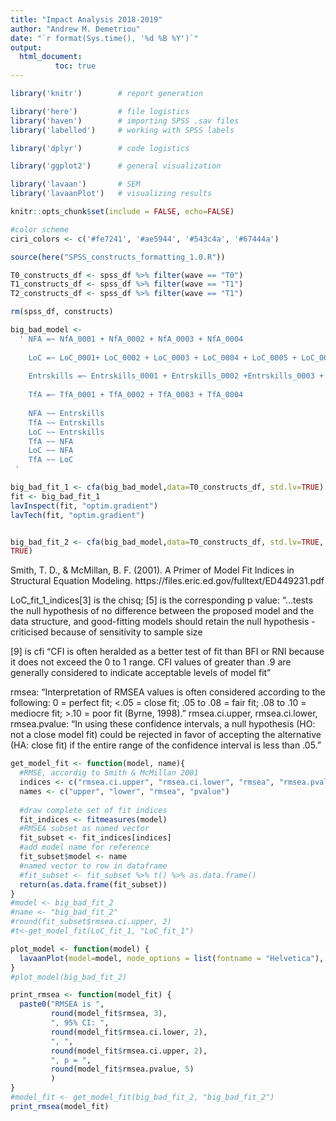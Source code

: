 ```yaml
---
title: "Impact Analysis 2018-2019"
author: "Andrew M. Demetriou"
date: "`r format(Sys.time(), '%d %B %Y')`"
output: 
  html_document:
          toc: true
---
```


```r
library('knitr')        # report generation

library('here')         # file logistics
library('haven')        # importing SPSS .sav files
library('labelled')     # working with SPSS labels

library('dplyr')        # code logistics

library('ggplot2')      # general visualization

library('lavaan')       # SEM
library('lavaanPlot')   # visualizing results

knitr::opts_chunk$set(include = FALSE, echo=FALSE)

#color scheme
ciri_colors <- c('#fe7241', '#ae5944', '#543c4a', '#67444a')
```

```r
source(here("SPSS_constructs_formatting_1.0.R"))

T0_constructs_df <- spss_df %>% filter(wave == "T0")
T1_constructs_df <- spss_df %>% filter(wave == "T1")
T2_constructs_df <- spss_df %>% filter(wave == "T1")

rm(spss_df, constructs)
```

```r
big_bad_model <- 
  ' NFA =~ NfA_0001 + NfA_0002 + NfA_0003 + NfA_0004
    
    LoC =~ LoC_0001+ LoC_0002 + LoC_0003 + LoC_0004 + LoC_0005 + LoC_0006
    
    Entrskills =~ Entrskills_0001 + Entrskills_0002 +Entrskills_0003 + Entrskills_0004 + Entrskills_0005 + Entrskills_0006 + Entrskills_0007
    
    TfA =~ TfA_0001 + TfA_0002 + TfA_0003 + TfA_0004
    
    NFA ~~ Entrskills
    TfA ~~ Entrskills
    LoC ~~ Entrskills
    TfA ~~ NFA
    LoC ~~ NFA
    TfA ~~ LoC
 '
```

```r
big_bad_fit_1 <- cfa(big_bad_model,data=T0_constructs_df, std.lv=TRUE)
fit <- big_bad_fit_1
lavInspect(fit, "optim.gradient")
lavTech(fit, "optim.gradient")


big_bad_fit_2 <- cfa(big_bad_model,data=T0_constructs_df, std.lv=TRUE, bounds =
TRUE)
```


Smith, T. D., & McMillan, B. F. (2001). A Primer of Model Fit Indices in Structural Equation Modeling.
https://files.eric.ed.gov/fulltext/ED449231.pdf

LoC_fit_1_indices[3] is the chisq; [5] is the corresponding p value:
"...tests the null hypothesis of no difference between the proposed model and
the data structure, and good-fitting models should retain the null hypothesis
-criticised because of sensitivity to sample size

[9] is cfi
"CFI is often heralded as a better test of fit than BFI or RNI because it
does not exceed the 0 to 1 range. CFI values of greater than .9 are generally considered to
indicate acceptable levels of model fit"

rmsea:
"Interpretation of RMSEA values is often considered according to the following: 0
= perfect fit; <.05 = close fit; .05 to .08 = fair fit; .08 to .10 = mediocre fit; >.10 = poor fit
(Byrne, 1998)."
rmsea.ci.upper, rmsea.ci.lower, rmsea.pvalue:
"In using these confidence intervals, a null hypothesis (HO: not a close model fit) could be rejected 
in favor of accepting the alternative (HA: close fit) if the entire range of the confidence interval
is less than .05."

```r
get_model_fit <- function(model, name){
  #RMSE, accordig to Smith & McMillan 2001
  indices <- c("rmsea.ci.upper", "rmsea.ci.lower", "rmsea", "rmsea.pvalue")
  names <- c("upper", "lower", "rmsea", "pvalue")
  
  #draw complete set of fit indices
  fit_indices <- fitmeasures(model)
  #RMSEA subset as named vector
  fit_subset <- fit_indices[indices]
  #add model name for reference
  fit_subset$model <- name
  #named vector to row in dataframe
  #fit_subset <- fit_subset %>% t() %>% as.data.frame() 
  return(as.data.frame(fit_subset))
}
#model <- big_bad_fit_2
#name <- "big_bad_fit_2"
#round(fit_subset$rmsea.ci.upper, 2)
#t<-get_model_fit(LoC_fit_1, "LoC_fit_1")
```


```r
plot_model <- function(model) {
  lavaanPlot(model=model, node_options = list(fontname = "Helvetica"), edge_options = list(color = "grey"), coefs=TRUE, covs=TRUE, stars='latent')
}
#plot_model(big_bad_fit_2)
```

```r
print_rmsea <- function(model_fit) {
  paste0("RMSEA is ",
         round(model_fit$rmsea, 3), 
         ", 95% CI: ", 
         round(model_fit$rmsea.ci.lower, 2), 
         ", ", 
         round(model_fit$rmsea.ci.upper, 2), 
         ", p = ", 
         round(model_fit$rmsea.pvalue, 5)
         )
}
#model_fit <- get_model_fit(big_bad_fit_2, "big_bad_fit_2")
print_rmsea(model_fit)
```




